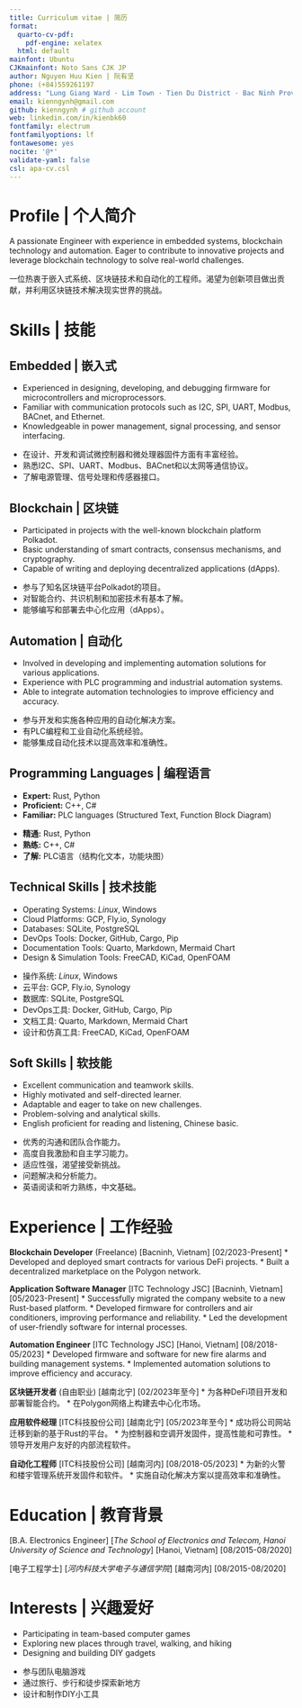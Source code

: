 ```yaml
---
title: Curriculum vitae | 简历
format:
  quarto-cv-pdf:
    pdf-engine: xelatex
  html: default
mainfont: Ubuntu
CJKmainfont: Noto Sans CJK JP
author: Nguyen Huu Kien | 阮有坚
phone: (+84)559261197
address: "Lung Giang Ward · Lim Town · Tien Du District · Bac Ninh Province · Vietnam | 越南 · 北宁省 · 仙游县 · 仙游县 · 林镇 · 陇江村 "
email: kienngynh@gmail.com
github: kienngynh # github account
web: linkedin.com/in/kienbk60
fontfamily: electrum
fontfamilyoptions: lf
fontawesome: yes
nocite: '@*'
validate-yaml: false
csl: apa-cv.csl
---
```


# Profile | 个人简介

::: {.column-page-left}
A passionate Engineer with experience in embedded systems, blockchain technology and automation. Eager to contribute to innovative projects and leverage blockchain technology to solve real-world challenges.
:::

::: {.column-page-right}
一位热衷于嵌入式系统、区块链技术和自动化的工程师。渴望为创新项目做出贡献，并利用区块链技术解决现实世界的挑战。
:::

# Skills | 技能

## Embedded | 嵌入式

::: {.column-page-left}
* Experienced in designing, developing, and debugging firmware for microcontrollers and microprocessors.
* Familiar with communication protocols such as I2C, SPI, UART, Modbus, BACnet, and Ethernet.
* Knowledgeable in power management, signal processing, and sensor interfacing.
:::

::: {.column-page-right}
* 在设计、开发和调试微控制器和微处理器固件方面有丰富经验。
* 熟悉I2C、SPI、UART、Modbus、BACnet和以太网等通信协议。
* 了解电源管理、信号处理和传感器接口。
:::

## Blockchain | 区块链

::: {.column-page-left}
* Participated in projects with the well-known blockchain platform Polkadot.
* Basic understanding of smart contracts, consensus mechanisms, and cryptography.
* Capable of writing and deploying decentralized applications (dApps).
:::

::: {.column-page-right}
* 参与了知名区块链平台Polkadot的项目。
* 对智能合约、共识机制和加密技术有基本了解。
* 能够编写和部署去中心化应用（dApps）。
:::

## Automation | 自动化

::: {.column-page-left}
* Involved in developing and implementing automation solutions for various applications.
* Experience with PLC programming and industrial automation systems.
* Able to integrate automation technologies to improve efficiency and accuracy.
:::

::: {.column-page-right}
* 参与开发和实施各种应用的自动化解决方案。
* 有PLC编程和工业自动化系统经验。
* 能够集成自动化技术以提高效率和准确性。
:::

## Programming Languages | 编程语言

::: {.column-page-left}
* **Expert:** Rust, Python
* **Proficient:** C++, C#
* **Familiar:** PLC languages (Structured Text, Function Block Diagram)
:::

::: {.column-page-right}
* **精通:** Rust, Python
* **熟练:** C++, C#
* **了解:** PLC语言（结构化文本，功能块图）
:::

## Technical Skills | 技术技能

::: {.column-page-left}
* Operating Systems: *Linux*, Windows
* Cloud Platforms: GCP, Fly.io, Synology
* Databases: SQLite, PostgreSQL
* DevOps Tools: Docker, GitHub, Cargo, Pip
* Documentation Tools: Quarto, Markdown, Mermaid Chart
* Design & Simulation Tools: FreeCAD, KiCad, OpenFOAM
:::

::: {.column-page-right}
* 操作系统: *Linux*, Windows
* 云平台: GCP, Fly.io, Synology
* 数据库: SQLite, PostgreSQL
* DevOps工具: Docker, GitHub, Cargo, Pip
* 文档工具: Quarto, Markdown, Mermaid Chart
* 设计和仿真工具: FreeCAD, KiCad, OpenFOAM
:::

## Soft Skills | 软技能

::: {.column-page-left}
* Excellent communication and teamwork skills.
* Highly motivated and self-directed learner.
* Adaptable and eager to take on new challenges.
* Problem-solving and analytical skills.
* English proficient for reading and listening, Chinese basic.
:::

::: {.column-page-right}
* 优秀的沟通和团队合作能力。
* 高度自我激励和自主学习能力。
* 适应性强，渴望接受新挑战。
* 问题解决和分析能力。
* 英语阅读和听力熟练，中文基础。
:::

# Experience | 工作经验

::: {.column-page-left}
**Blockchain Developer** (Freelance)
[Bacninh, Vietnam]
[02/2023-Present]
* Developed and deployed smart contracts for various DeFi projects.
* Built a decentralized marketplace on the Polygon network.

**Application Software Manager**
[ITC Technology JSC]
[Bacninh, Vietnam]
[05/2023-Present]
* Successfully migrated the company website to a new Rust-based platform.
* Developed firmware for controllers and air conditioners, improving performance and reliability.
* Led the development of user-friendly software for internal processes.

**Automation Engineer**
[ITC Technology JSC]
[Hanoi, Vietnam]
[08/2018-05/2023]
* Developed firmware and software for new fire alarms and building management systems.
* Implemented automation solutions to improve efficiency and accuracy.
:::

::: {.column-page-right}
**区块链开发者** (自由职业)
[越南北宁]
[02/2023年至今]
* 为各种DeFi项目开发和部署智能合约。
* 在Polygon网络上构建去中心化市场。

**应用软件经理**
[ITC科技股份公司]
[越南北宁]
[05/2023年至今]
* 成功将公司网站迁移到新的基于Rust的平台。
* 为控制器和空调开发固件，提高性能和可靠性。
* 领导开发用户友好的内部流程软件。

**自动化工程师**
[ITC科技股份公司]
[越南河内]
[08/2018-05/2023]
* 为新的火警和楼宇管理系统开发固件和软件。
* 实施自动化解决方案以提高效率和准确性。
:::

# Education | 教育背景

::: {.column-page-left}
[B.A. Electronics Engineer]
[*The School of Electronics and Telecom, Hanoi University of Science and Technology*]
[Hanoi, Vietnam]
[08/2015-08/2020]
:::

::: {.column-page-right}
[电子工程学士]
[*河内科技大学电子与通信学院*]
[越南河内]
[08/2015-08/2020]
:::

# Interests | 兴趣爱好

::: {.column-page-left}
* Participating in team-based computer games
* Exploring new places through travel, walking, and hiking
* Designing and building DIY gadgets
:::

::: {.column-page-right}
* 参与团队电脑游戏
* 通过旅行、步行和徒步探索新地方
* 设计和制作DIY小工具
:::
